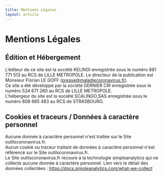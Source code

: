 ```yaml
---
title: Mentions Légales
layout: article
---
```


# Mentions Légales

## Édition et Hébergement
L’éditeur de ce site est la société KELINDI enregistrée sous le numéro 881 771 513 au RCS de LILLE METROPOLE. Le directeur de la publication est Monsieur Florian LE GOFF (presse@maladiecoronavirus.fr).  
Ce site a été développé par la société DERNIER CRI enregistrée sous le numéro 524 671 260 au RCS de LILLE METROPOLE.  
L'hébergeur du site est la société SCALINGO,SAS enregistrée sous le numéro 808 665 483 au RCS de STRASBOURG.

## Cookies et traceurs / Données à caractère personnel
Aucune donnée à caractère personnel n'est traitée sur le Site outilscoronavirus.fr.  
Aucun cookie ou traceur traitant de données à caractère personnel n'est référencé sur le Site outilscoronavirus.fr.  
Le Site outilscoronavirus.fr recoure à la technologie simpleanalytics qui ne collecte aucune donnée à caractère personnel. Lien vers le détail des données collectées : https://docs.simpleanalytics.com/what-we-collect
